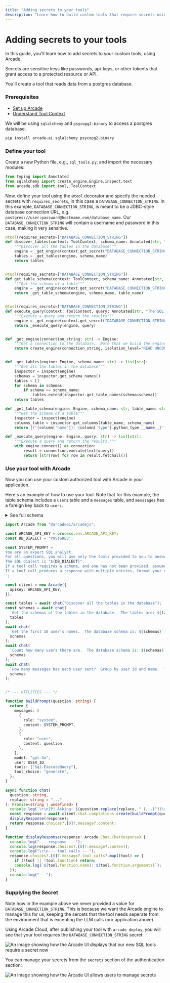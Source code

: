 ```yaml
---
title: "Adding secrets to your tools"
description: "Learn how to build custom tools that require secrets using Arcade"
---
```



# Adding secrets to your tools

In this guide, you'll learn how to add secrets to your custom tools, using Arcade.  

Secrets are sensitive keys like passwords, api-keys, or other tokents that grant access to a protected resource or API.

You'll create a tool that reads data from a postgres database.

<Steps>

### Prerequisites

- [Set up Arcade](/home/quickstart)
- [Understand Tool Context](/home/build-tools/tool-context)

We will be using `sqlalchemy` and `psycopg2-binary` to access a postgres database. 

```bash
pip install arcade-ai sqlalchemy psycopg2-binary
```

### Define your tool

Create a new Python file, e.g., `sql_tools.py`, and import the necessary modules:

```python
from typing import Annotated
from sqlalchemy import create_engine,Engine,inspect,text
from arcade.sdk import tool, ToolContext
```

Now, define your tool using the `@tool` decorator and specify the needed secrets with `requires_secrets`, in this case a `DATABASE_CONNECTION_STRING`.  In this example, `DATABASE_CONNECTION_STRING`, is meant to be a JDBC-style database connection URL, e.g. `postgres://user:password@hostname.com/database_name`.  Our `DATABASE_CONNECTION_STRING` will contain a username and password in this case, making it very sensitive. 

```python
@tool(requires_secrets=["DATABASE_CONNECTION_STRING"])
def discover_tables(context: ToolContext, schema_name: Annotated[str, "The database schema to discover tables in"] = "public") -> list[str]:
    """Discover all the tables in the database"""
    engine = _get_engine(context.get_secret("DATABASE_CONNECTION_STRING"))
    tables = _get_tables(engine, schema_name)
    return tables


@tool(requires_secrets=["DATABASE_CONNECTION_STRING"])
def get_table_schema(context: ToolContext, schema_name: Annotated[str, "The database schema to get the table schema of"], table_name: Annotated[str, "The table to get the schema of"]) -> list[str]:
    """Get the schema of a table"""
    engine = _get_engine(context.get_secret("DATABASE_CONNECTION_STRING"))
    return _get_table_schema(engine, schema_name, table_name)


@tool(requires_secrets=["DATABASE_CONNECTION_STRING"])
def execute_query(context: ToolContext, query: Annotated[str, "The SQL query to execute"]) -> list[str]:
    """Execute a query and return the results"""
    engine = _get_engine(context.get_secret("DATABASE_CONNECTION_STRING"))
    return _execute_query(engine, query)


def _get_engine(connection_string: str) -> Engine:
    """Get a connection to the database.  Note that we build the engine with an isolation level of READ UNCOMMITTED to prevent all writes."""
    return create_engine(connection_string, isolation_level='READ UNCOMMITTED')


def _get_tables(engine: Engine, schema_name: str) -> list[str]:
    """Get all the tables in the database"""
    inspector = inspect(engine)
    schemas = inspector.get_schema_names()
    tables = []
    for schema in schemas:
        if schema == schema_name:
            tables.extend(inspector.get_table_names(schema=schema))
    return tables

def _get_table_schema(engine: Engine, schema_name: str, table_name: str) -> list[str]:
    """Get the schema of a table"""
    inspector = inspect(engine)
    columns_table = inspector.get_columns(table_name, schema_name)
    return [f"{column['name']}: {column['type'].python_type.__name__}" for column in columns_table]

def _execute_query(engine: Engine, query: str) -> list[str]:
    """Execute a query and return the results."""
    with engine.connect() as connection:
        result = connection.execute(text(query))
        return [str(row) for row in result.fetchall()]

```

### Use your tool with Arcade

Now you can use your custom authorized tool with Arcade in your application.

Here's an example of how to use your tool.  Note that for this example, the table schema includes a `users` table and a `messages` table, and `messsages` has a foreign key back to `users`.

<details>

<summary>See full schema</summary>

```sql
CREATE TABLE "public"."users" (
    "id" serial PRIMARY KEY NOT NULL,
	"name" varchar(256) NOT NULL,
	"email" text NOT NULL UNIQUE,
	"password_hash" text NOT NULL,
	"created_at" timestamp DEFAULT now() NOT NULL,
	"updated_at" timestamp DEFAULT now() NOT NULL
);

CREATE TABLE "public"."messages" (
    "id" serial PRIMARY KEY NOT NULL,
	"body" text NOT NULL,
	"user_id" integer NOT NULL REFERENCES "public"."users" (id),
	"created_at" timestamp DEFAULT now() NOT NULL,
	"updated_at" timestamp DEFAULT now() NOT NULL
);
```
</details>


```ts
import Arcade from "@arcadeai/arcadejs";

const ARCADE_API_KEY = process.env.ARCADE_API_KEY;
const DB_DIALECT = "POSTGRES"; 

const SYSTEM_PROMPT = `
You are an expert SQL analyst.
For all questions, you will use only the tools provided to you to answer the question, and no prior knowledge.
The SQL dialect is "${DB_DIALECT}".
If a tool call requires a schema, and one has not been provided, assume the schema is "public".
If a tool call produces a response with multiple entries, format your response as a markdown table, with one row per entry.
`;

const client = new Arcade({
  apiKey: ARCADE_API_KEY,
});

const tables = await chat("Discover all the tables in the database");
const schemas = await chat(
  `Get the schemas of the tables in the database.  The tables are: ${tables}`,
  tables
);
await chat(
  `Get the first 10 user's names.  The database schema is: ${schemas}`,
  schemas
);
await chat(
  `Count how many users there are.  The database schema is: ${schemas}`,
  schemas
);
await chat(
  `How many messages has each user sent?  Group by user id and name.  The database schema is: ${schemas}`,
  schemas
);


/* --- UTILITIES --- */

function buildPrompt(question: string) {
  return {
    messages: [
      {
        role: "system",
        content: SYSTEM_PROMPT,
      },
      {
        role: "user",
        content: question,
      },
    ],
    model: "gpt-4o",
    user: USER_ID,
    tools: ["Sql.ExecuteQuery"],
    tool_choice: "generate",
  };
}

async function chat(
  question: string,
  replace: string = "..."
): Promise<string | undefined> {
  console.log(`\r\n[❓] Asking: ${question.replace(replace, " {...}")}\r\n`);
  const response = await client.chat.completions.create(buildPrompt(question));
  displayResponse(response);
  return response.choices?.[0]?.message?.content;
}

function displayResponse(response: Arcade.Chat.ChatResponse) {
  console.log("--- response ---");
  console.log(response.choices?.[0]?.message?.content);
  console.log("\r\n--- tool calls ---");
  response.choices?.[0]?.message?.tool_calls?.map((tool) => {
    if (!tool || !tool.function) return;
    console.log(`${tool.function.name}: ${tool.function.arguments}`);
  });
  console.log("---");
}

```
</Steps>

### Supplying the Secret

Note how in the example above we never provided a value for `DATABASE_CONNECTION_STRING`.  This is because we want the Arcade engine to manage this for us, keeping the sercets that the tool needs seperate from the environment that is exceuting the LLM calls (our application above).

Using Arcade Cloud, after publishing your tool with `arcade deploy`, you will see that your tool requires the `DATABASE_CONNECTION_STRING` secret:

![An image showing how the Arcade UI displays that our new SQL tools require a secret now](/public/images/docs/secrets/secrets-dashboard-1.png)

You can manage your secrets from the `secrets` section of the authentication section:

![An image showing how the Arcade UI allows users to manage secrets](/public/images/docs/secrets/secrets-dashboard-2.png)
